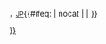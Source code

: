 <span style="font-size:smaller">，[[太平紳士|JP]]</span><includeonly>{{#ifeq: {{{1|}}} | nocat | | [[Category:太平紳士|{{{1|{{PAGENAME}}}}}]] }}</includeonly><noinclude>{{Documentation| content =

{{selfref|此模板是人物职衔模板。关于日语輸入輔助模板，请见[[Template:Jp]]。關於日本旗幟模板，請見[[Template:JPN]]。}}

[[Category:人物模板]]
[[Category:太平紳士|*]]
}}</noinclude>